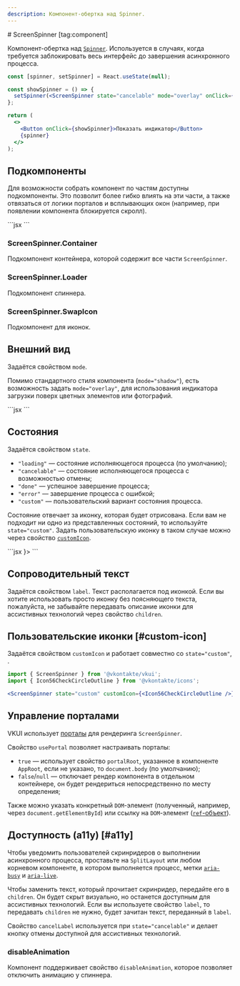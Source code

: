 ```yaml
---
description: Компонент-обертка над Spinner.
---
```


<Overview group="feedback">
# ScreenSpinner [tag:component]

Компонент-обертка над [`Spinner`](/components/spinner). Используется в случаях, когда требуется заблокировать весь интерфейс до завершения асинхронного процесса.

</Overview>

<Playground>

```jsx
const [spinner, setSpinner] = React.useState(null);

const showSpinner = () => {
  setSpinner(<ScreenSpinner state="cancelable" mode="overlay" onClick={() => setSpinner(null)} />);
};

return (
  <>
    <Button onClick={showSpinner}>Показать индикатор</Button>
    {spinner}
  </>
);
```

</Playground>

## Подкомпоненты

Для возможности собрать компонент по частям доступны подкомпоненты. Это позволит более гибко влиять на эти части, а также
отвязаться от логики порталов и всплывающих окон (например, при появлении компонента блокируется скролл).

<Playground>
  ```jsx
  <ScreenSpinner.Container>
    <ScreenSpinner.Loader />
    <ScreenSpinner.SwapIcon />
  </ScreenSpinner.Container>
  ```
</Playground>

### ScreenSpinner.Container

Подкомпонент контейнера, которой содержит все части `ScreenSpinner`.

### ScreenSpinner.Loader

Подкомпонент спиннера.

### ScreenSpinner.SwapIcon

Подкомпонент для иконок.

## Внешний вид

Задаётся свойством `mode`.

Помимо стандартного стиля компонента (`mode="shadow"`), есть возможность задать `mode="overlay"`,
для использования индикатора загрузки поверх цветных элементов или фотографий.

<Playground>
  ```jsx
  <ScreenSpinner.Container mode="overlay">
    <ScreenSpinner.Loader />
    <ScreenSpinner.SwapIcon />
  </ScreenSpinner.Container>
  ```
</Playground>

## Состояния

Задаётся свойством `state`.

- `"loading"` — состояние исполняющегося процесса (по умолчанию);
- `"cancelable"` — состояние исполняющегося процесса с возможностью отмены;
- `"done"` — успешное завершение процесса;
- `"error"` — завершение процесса с ошибкой;
- `"custom"` — пользовательский вариант состояния процесса.

Состояние отвечает за иконку, которая будет отрисована. Если вам не подходит ни одно из представленных состояний,
то используйте `state="custom"`. Задать пользовательскую иконку в таком случае можно через свойство [`customIcon`](#custom-icon).

<Playground>
  ```jsx
  <ScreenSpinner.Container>
    <ScreenSpinner.Loader />
    <ScreenSpinner.SwapIcon />
  </ScreenSpinner.Container>
  <ScreenSpinner.Container state="cancelable">
    <ScreenSpinner.Loader />
    <ScreenSpinner.SwapIcon />
  </ScreenSpinner.Container>
  <ScreenSpinner.Container state="done">
    <ScreenSpinner.Loader />
    <ScreenSpinner.SwapIcon />
  </ScreenSpinner.Container>
  <ScreenSpinner.Container state="error">
    <ScreenSpinner.Loader />
    <ScreenSpinner.SwapIcon />
  </ScreenSpinner.Container>
  <ScreenSpinner.Container state="custom" customIcon={<Icon56CheckCircleOutline />}>
    <ScreenSpinner.Loader />
    <ScreenSpinner.SwapIcon />
  </ScreenSpinner.Container>
  ```
</Playground>

## Сопроводительный текст

Задаётся свойством `label`. Текст располагается под иконкой. Если вы хотите использовать просто иконку
без поясняющего текста, пожалуйста, не забывайте передавать описание иконки для ассистивных технологий через свойство `children`.

## Пользовательские иконки [#custom-icon]

Задаётся свойством `customIcon` и работает совместно со `state="custom"`, .

```jsx
import { ScreenSpinner } from '@vkontakte/vkui';
import { Icon56CheckCircleOutline } from '@vkontakte/icons';

<ScreenSpinner state="custom" customIcon={<Icon56CheckCircleOutline />} />;
```

## Управление порталами

VKUI использует [порталы](https://react.dev/reference/react-dom/createPortal) для рендеринга `ScreenSpinner`.

Свойство `usePortal` позволяет настраивать порталы:

- `true` — использует свойство `portalRoot`, указанное в компоненте `AppRoot`, если не указано, то `document.body` (по умолчанию);
- `false`/`null` — отключает рендер компонента в отдельном контейнере, он будет рендериться непосредственно по месту определения;

Также можно указать конкретный `DOM`-элемент (полученный, например, через `document.getElementById`)
или ссылку на `DOM`-элемент ([`ref`-объект](https://react.dev/learn/manipulating-the-dom-with-refs)).

## Доступность (a11y) [#a11y]

Чтобы уведомить пользователей скринридеров о выполнении асинхронного процесса,
проставьте на `SplitLayout` или любом корневом компоненте, в котором выполняется процесс,
метки [`aria-busy`](https://doka.guide/a11y/aria-busy/) и [`aria-live`](https://doka.guide/a11y/aria-live/).

Чтобы заменить текст, который прочитает скринридер, передайте его в `children`.
Он будет скрыт визуально, но останется доступным для ассистивных технологий.
Если вы используете свойство `label`, то передавать `children` не нужно, будет зачитан текст, переданный в `label`.

Свойство `cancelLabel` используется при `state="cancelable"` и делает кнопку отмены доступной для ассистивных технологий.

### disableAnimation

Компонент поддерживает свойство `disableAnimation`, которое позволяет отключить анимацию у спиннера.
